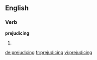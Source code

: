 
==English==

===Verb===
'''prejudicing'''

# {{present participle of|prejudice}}

[[de:prejudicing]]
[[fr:prejudicing]]
[[vi:prejudicing]]